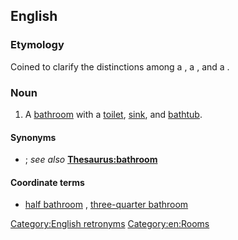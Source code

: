 ==English==

===Etymology===
Coined to clarify the distinctions among a {{m|en|bathroom}}, a {{m|en|three-quarter bathroom}}, and a {{m|en|half bath}}.

===Noun===
{{en-noun}}

# {{label|en|US}} A [[bathroom]] with a [[toilet]], [[sink]], and [[bathtub]].

====Synonyms====
* {{l|en|bathroom}} {{qualifier|UK}}; ''see also'' '''[[Thesaurus:bathroom]]'''

====Coordinate terms====
* [[half bathroom]] {{qualifier|lacking a bath}}, [[three-quarter bathroom]] {{qualifier|lacking a bath but having a standing shower}}

[[Category:English retronyms]]
[[Category:en:Rooms]]